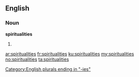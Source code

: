 ==English==

===Noun===
'''spiritualities'''

# {{plural of|spirituality}}

[[Category:English plurals ending in "-ies"]]

[[ar:spiritualities]]
[[fr:spiritualities]]
[[ku:spiritualities]]
[[my:spiritualities]]
[[no:spiritualities]]
[[ta:spiritualities]]